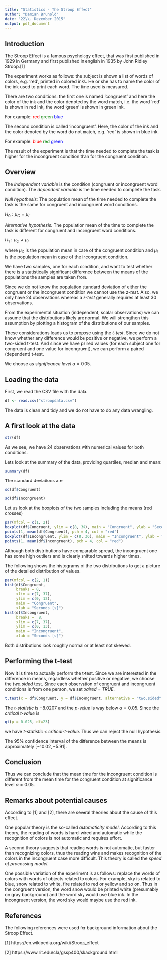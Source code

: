 ---
title: "Statistics - The Stroop Effect"
author: "Damian Brunold"
date: "22\\. Dezember 2015"
output: pdf_document
---

## Introduction

The Stroop Effect is a famous psychology effect, that was first published
in 1929 in Germany and first published in english in 1935 by John
Ridley Stroop.[1]

The experiment works as follows: the subject is shown a list of words 
of colors, e.g. 'red', printed in colored inks. He or she has to name the color 
of the ink used to print each word. The time used is measured.

There are two conditions: the first one is named 'congruent' and here the 
color of the ink and the color denoted by the word match, i.e. the word 
'red' is shown in red ink, the word 'green' is shown in green ink.

For example:
<span style="color: red">red</span>
<span style="color: green">green</span>
<span style="color: blue">blue</span>

The second condition is called 'incongruent'. Here, the color of the ink
and the color denoted by the word do not match, e.g. 'red' is shown in blue 
ink.

For example:
<span style="color: red">blue</span>
<span style="color: green">red</span>
<span style="color: blue">green</span>

The result of the experiment is that the time needed to complete the task 
is higher for the incongruent condition than for the congruent condition.

## Overview

The *independent variable* is the condition (congruent or incongruent word 
condition). The *dependent variable* is the time needed to complete 
the task.

*Null hypothesis:* The population mean of the time needed to complete 
the task is the same for congruent and incongruent word conditions.

$H_0: \mu_C = \mu_I$

*Alternative hypothesis:* The population mean of the time to complete 
the task is different for congruent and incongruent word conditions.

$H_{1}: \mu_C \neq \mu_I$

where $\mu_C$ is the population mean in case of the
congruent condition and $\mu_I$ is the population mean 
in case of the incongruent condition.

We have two samples, one for each condition, and want to test whether there is a statistically significant difference between the means of the populations the
samples are taken from.

Since we do not know the population standard deviation of either the congruent
or the incongruent condition we cannot use the *z-test*. Also, we only have
24 observations whereas a *z-test* generally requires at least 30 observations.

From the experimental situation (independent, scalar observations) we
can assume that the distributions likely are normal. We will strengthen this
assumption by plotting a histogram of the distributions of our samples.

These considerations leads us to propose using the *t-test*. Since we 
do not know whether any difference would be 
positive or negative, we perform a two-sided t-test. And since we have paired
values (for each subject one for congruent and one value for incongruent), we
can perform a paired (dependent) t-test.

We choose as *significance level* $\alpha = 0.05$.

## Loading the data

First, we read the CSV file with the data.

```{r}
df <- read.csv("stroopdata.csv")
```

The data is clean and tidy and we do not have to do any
data wrangling.

## A first look at the data

```{r}
str(df)
```

As we see, we have 24 observations with numerical values for both
conditions.

Lets look at the summary of the data, providing quartiles, median and mean:

```{r}
summary(df)
```

The standard deviations are

```{r}
sd(df$Congruent)
```

```{r}
sd(df$Incongruent)
```

Let us look at the boxplots of the two samples including the means (red crosses)

```{r echo=FALSE}
par(mfcol = c(1, 2))
boxplot(df$Congruent, ylim = c(8, 36), main = "Congruent", ylab = "Seconds [s]")
points(1, mean(df$Congruent), pch = 4, col = "red")
boxplot(df$Incongruent, ylim = c(8, 36), main = "Incongruent", ylab = "Seconds [s]")
points(1, mean(df$Incongruent), pch = 4, col = "red")
```

Although both distributions have comparable spread, the incongruent 
one has some high outliers and is clearly shifted towards higher times.

The following shows the histograms of the two distributions to
get a picture of the detailed distribution of values.

```{r echo=FALSE}
par(mfcol = c(2, 1))
hist(df$Congruent,
     breaks = 8,
     xlim = c(7, 37), 
     ylim = c(0, 12), 
     main = "Congruent",
     xlab = "Seconds [s]")
hist(df$Incongruent,
     breaks =  8,
     xlim = c(7, 37), 
     ylim = c(0, 13), 
     main = "Incongruent",
     xlab = "Seconds [s]")
```

Both distributions look roughly normal or at least not skewed.

## Performing the t-test

Now it is time to actually perform the t-test. Since we are interested in
the difference in means, regardless whether positive or negative, we choose
the *two.sided* test. Since each observation of congruent and incongruent
conditions is from one person, we set *paired = TRUE*.

```{r}
t.test(x = df$Congruent, y = df$Incongruent, alternative = "two.sided", paired = TRUE)
```

The *t-statistic* is $-8.0207$ and the *p-value* is way below $\alpha = 0.05$. 
Since the *critical t-value* is

```{r}
qt(p = 0.025, df=23)
```

we have *t-statistic < critical-t-value*. Thus we can reject the null hypothesis.

The $95\%$ confidence interval of the difference between the means is 
approximately $[-10.02, -5.91]$.

## Conclusion

Thus we can conclude that the mean time for the incongruent condition
is different from the mean time for the congruent condition at significance
level $\alpha = 0.05$.

## Remarks about potential causes

According to [1] and [2], there are several theories about the cause of
this effect.

One popular theory is the so-called *automaticity model*.
According to this theory, the reading of words is hard-wired and automatic
while the recognition of colors is not automatic and requires effort.

A second theory suggests that reading words is not automatic, but faster than recognizing colors, thus the reading wins and makes recognition of the colors
in the incongruent case more difficult. This theory is called 
the *speed of processing model*.

One possible variation of the experiment is as follows: replace the words of
colors with words of objects related to colors. For example, sky is related
to blue, snow related to white, fire related to red or yellow and so on.
Thus in the congruent version, the word snow would be printed white (presumably
on gray background) and the word sky would use blue ink. In the incongruent
version, the word sky would maybe use the red ink.

## References

The following references were used for background information about the
Stroop Effect.

[1] https://en.wikipedia.org/wiki/Stroop_effect

[2] https://www.rit.edu/cla/gssp400/sbackground.html

